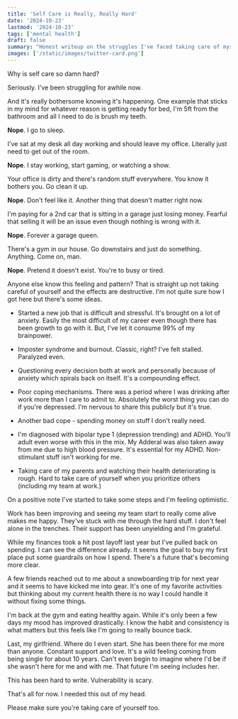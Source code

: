 ```yaml
---
title: 'Self Care is Really, Really Hard'
date: '2024-10-23'
lastmod: '2024-10-23'
tags: ['mental health']
draft: false
summary: "Honest writeup on the struggles I've faced taking care of myself."
images: ['/static/images/twitter-card.png']
---
```


Why is self care so damn hard?

Seriously. I've been struggling for awhile now.

And it's really bothersome knowing it's happening. One example that sticks in my mind for whatever reason is getting ready for bed, I'm 5ft from the bathroom and all I need to do is brush my teeth.

**Nope**. I go to sleep.

I've sat at my desk all day working and should leave my office. Literally just need to get out of the room.

**Nope**. I stay working, start gaming, or watching a show.

Your office is dirty and there's random stuff everywhere. You know it bothers you. Go clean it up.

**Nope**. Don't feel like it. Another thing that doesn't matter right now.

I'm paying for a 2nd car that is sitting in a garage just losing money. Fearful that selling it will be an issue even though nothing is wrong with it.

**Nope**. Forever a garage queen.

There's a gym in our house. Go downstairs and just do something. Anything. Come on, man.

**Nope**. Pretend it doesn't exist. You're to busy or tired.

Anyone else know this feeling and pattern? That is straight up not taking careful of yourself and the effects are destructive. I'm not quite sure how I got here but there's some ideas.

- Started a new job that is difficult and stressful. It's brought on a lot of anxiety. Easily the most difficult of my career even though there has been growth to go with it. But, I've let it consume 99% of my brainpower.

- Imposter syndrome and burnout. Classic, right? I've felt stalled. Paralyzed even.

- Questioning every decision both at work and personally because of anxiety which spirals back on itself. It's a compounding effect.

- Poor coping mechanisms. There was a period where I was drinking after work more than I care to admit to. Absolutely the worst thing you can do if you're depressed. I'm nervous to share this publicly but it's true.

- Another bad cope - spending money on stuff I don't really need.

- I'm diagnosed with bipolar type 1 (depression trending) and ADHD. You'll adult even worse with this in the mix. My Adderal was also taken away from me due to high blood pressure. It's essential for my ADHD. Non-stimulant stuff isn't working for me.

- Taking care of my parents and watching their health deteriorating is rough. Hard to take care of yourself when you prioritize others (including my team at work.)

On a positive note I've started to take some steps and I'm feeling optimistic.

Work has been improving and seeing my team start to really come alive makes me happy. They've stuck with me through the hard stuff. I don't feel alone in the trenches. Their support has been unyielding and I'm grateful.

While my finances took a hit post layoff last year but I've pulled back on spending. I can see the difference already. It seems the goal to buy my first place put some guardrails on how I spend. There's a future that's becoming more clear.

A few friends reached out to me about a snowboarding trip for next year and it seems to have kicked me into gear. It's one of my favorite activities but thinking about my current health there is no way I could handle it without fixing some things.

I'm back at the gym and eating healthy again. While it's only been a few days my mood has improved drastically. I know the habit and consistency is what matters but this feels like I'm going to really bounce back.

Last, my girlfriend. Where do I even start. She has been there for me more than anyone. Constant support and love. It's a wild feeling coming from being single for about 10 years. Can't even begin to imagine where I'd be if she wasn't here for me and with me. That future I'm seeing includes her.

This has been hard to write. Vulnerability is scary.

That's all for now. I needed this out of my head.

Please make sure you're taking care of yourself too.